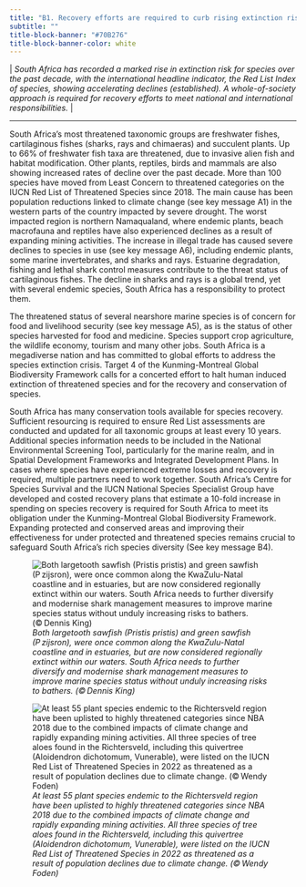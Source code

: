 ```yaml
---
title: "B1. Recovery efforts are required to curb rising extinction risk and a growing number of threatened species"
subtitle: ""
title-block-banner: "#70B276"
title-block-banner-color: white
---
```


\| *South Africa has recorded a marked rise in extinction risk for species over the past decade, with the international headline indicator, the Red List Index of species, showing accelerating declines (established). A whole-of-society approach is required for recovery efforts to meet national and international responsibilities.* \|

------------------------------------------------------------------------

South Africa’s most threatened taxonomic groups are freshwater fishes, cartilaginous fishes (sharks, rays and chimaeras) and succulent plants. Up to 66% of freshwater fish taxa are threatened, due to invasive alien fish and habitat modification. Other plants, reptiles, birds and mammals are also showing increased rates of decline over the past decade. More than 100 species have moved from Least Concern to threatened categories on the IUCN Red List of Threatened Species since 2018. The main cause has been population reductions linked to climate change (see key message A1) in the western parts of the country impacted by severe drought. The worst impacted region is northern Namaqualand, where endemic plants, beach macrofauna and reptiles have also experienced declines as a result of expanding mining activities. The increase in illegal trade has caused severe declines to species in use (see key message A6), including endemic plants, some marine invertebrates, and sharks and rays. Estuarine degradation, fishing and lethal shark control measures contribute to the threat status of cartilaginous fishes. The decline in sharks and rays is a global trend, yet with several endemic species, South Africa has a responsibility to protect them.

The threatened status of several nearshore marine species is of concern for food and livelihood security (see key message A5), as is the status of other species harvested for food and medicine. Species support crop agriculture, the wildlife economy, tourism and many other jobs. South Africa is a megadiverse nation and has committed to global efforts to address the species extinction crisis. Target 4 of the Kunming-Montreal Global Biodiversity Framework calls for a concerted effort to halt human induced extinction of threatened species and for the recovery and conservation of species.

South Africa has many conservation tools available for species recovery. Sufficient resourcing is required to ensure Red List assessments are conducted and updated for all taxonomic groups at least every 10 years. Additional species information needs to be included in the National Environmental Screening Tool, particularly for the marine realm, and in Spatial Development Frameworks and Integrated Development Plans. In cases where species have experienced extreme losses and recovery is required, multiple partners need to work together. South Africa's Centre for Species Survival and the IUCN National Species Specialist Group have developed and costed recovery plans that estimate a 10-fold increase in spending on species recovery is required for South Africa to meet its obligation under the Kunming-Montreal Global Biodiversity Framework. Expanding protected and conserved areas and improving their effectiveness for under protected and threatened species remains crucial to safeguard South Africa's rich species diversity (See key message B4).

![*Both largetooth sawfish (Pristis pristis) and green sawfish (P zijsron), were once common along the KwaZulu-Natal coastline and in estuaries, but are now considered regionally extinct within our waters. South Africa needs to further diversify and modernise shark management measures to improve marine species status without unduly increasing risks to bathers. (© Dennis King)*](imgs/26.%20Pg31_KMB1_Smalltooth%20sawfish%201%20DRK%20A%20(c)%20Dennis%20King.png)

![*At least 55 plant species endemic to the Richtersveld region have been uplisted to highly threatened categories since NBA 2018 due to the combined impacts of climate change and rapidly expanding mining activities. All three species of tree aloes found in the Richtersveld, including this quivertree (Aloidendron dichotomum, Vunerable), were listed on the IUCN Red List of Threatened Species in 2022 as threatened as a result of population declines due to climate change. (© Wendy Foden)*](imgs/27.%20Pg31_KMB1_DSC_0272%20(1)%20(c)%20Wendy%20Foden.png)
